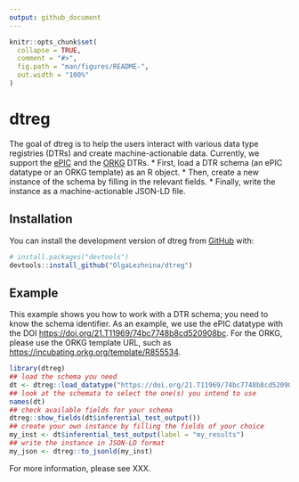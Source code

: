 ```yaml
---
output: github_document
---
```


<!-- README.md is generated from README.Rmd. Please edit that file -->

```r
knitr::opts_chunk$set(
  collapse = TRUE,
  comment = "#>",
  fig.path = "man/figures/README-",
  out.width = "100%"
)
```

# dtreg

<!-- badges: start -->
<!-- badges: end -->

The goal of dtreg is to help the users interact with various data type registries (DTRs) and create machine-actionable data. 
Currently, we support the [ePIC](https://fc4e-t4-3.github.io/) and the [ORKG](https://orkg.org/) DTRs.
* First, load a DTR schema (an ePIC datatype or an ORKG template) as an R object.
* Then, create a new instance of the schema by filling in the relevant fields.
* Finally, write the instance as a machine-actionable JSON-LD file.  

## Installation

You can install the development version of dtreg from [GitHub](https://github.com/) with:

``` r
# install.packages("devtools")
devtools::install_github("OlgaLezhnina/dtreg")
```

## Example

This example shows you how to work with a DTR schema; you need to know the schema identifier.
As an example, we use the ePIC datatype with the DOI <https://doi.org/21.T11969/74bc7748b8cd520908bc>.
For the ORKG, please use the ORKG template URL, such as <https://incubating.orkg.org/template/R855534>.

```r
library(dtreg)
## load the schema you need
dt <- dtreg::load_datatype("https://doi.org/21.T11969/74bc7748b8cd520908bc")
## look at the schemata to select the one(s) you intend to use
names(dt)
## check available fields for your schema
dtreg::show_fields(dt$inferential_test_output())
## create your own instance by filling the fields of your choice
my_inst <- dt$inferential_test_output(label = "my_results")
## write the instance in JSON-LD format
my_json <- dtreg::to_jsonld(my_inst)
```

For more information, please see XXX.

